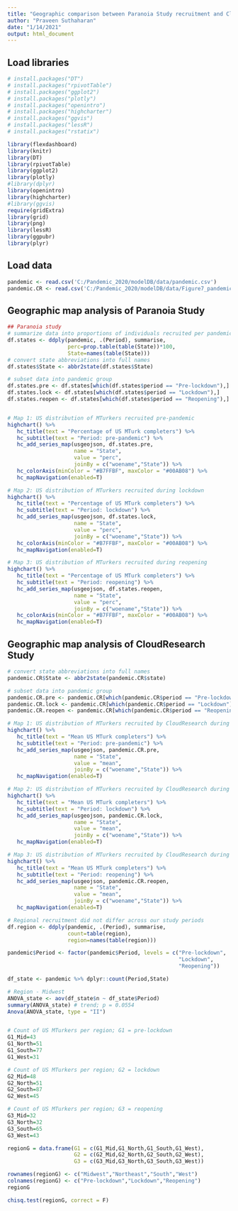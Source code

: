 ```yaml
---
title: "Geographic comparison between Paranoia Study recruitment and CloudResearch recruitment"
author: "Praveen Suthaharan"
date: "1/14/2021"
output: html_document
---
```


## Load libraries

```r
# install.packages("DT")
# install.packages("rpivotTable")
# install.packages("ggplot2")
# install.packages("plotly")
# install.packages("openintro")
# install.packages("highcharter")
# install.packages("ggvis")
# install.packages("lessR")
# install.packages("rstatix")

library(flexdashboard)
library(knitr)
library(DT)
library(rpivotTable)
library(ggplot2)
library(plotly)
#library(dplyr)
library(openintro)
library(highcharter)
#library(ggvis)
require(gridExtra)
library(grid)
library(png)
library(lessR)
library(ggpubr)
library(plyr)
```

## Load data


```r
pandemic <- read.csv('C:/Pandemic_2020/modelDB/data/pandemic.csv')
pandemic.CR <- read.csv('C:/Pandemic_2020/modelDB/data/Figure7_pandemic_cloudresearch.csv')
```

## Geographic map analysis of Paranoia Study


```r
## Paranoia study
# summarize data into proportions of individuals recruited per pandemic period per state
df.states <- ddply(pandemic, .(Period), summarise,
                   perc=prop.table(table(State))*100,
                   State=names(table(State)))
# convert state abbreviations into full names
df.states$State <- abbr2state(df.states$State)

# subset data into pandemic group
df.states.pre <- df.states[which(df.states$period == "Pre-lockdown"),]
df.states.lock <- df.states[which(df.states$period == "Lockdown"),]
df.states.reopen <- df.states[which(df.states$period == "Reopening"),]


# Map 1: US distribution of MTurkers recruited pre-pandemic
highchart() %>%
   hc_title(text = "Percentage of US MTurk completers") %>%
   hc_subtitle(text = "Period: pre-pandemic") %>%
   hc_add_series_map(usgeojson, df.states.pre,
                     name = "State",
                     value = "perc",
                     joinBy = c("woename","State")) %>%
   hc_colorAxis(minColor = "#B7FFBF", maxColor = "#00AB08") %>%
   hc_mapNavigation(enabled=T)

# Map 2: US distribution of MTurkers recruited during lockdown
highchart() %>%
   hc_title(text = "Percentage of US MTurk completers") %>%
   hc_subtitle(text = "Period: lockdown") %>%
   hc_add_series_map(usgeojson, df.states.lock,
                     name = "State",
                     value = "perc",
                     joinBy = c("woename","State")) %>%
   hc_colorAxis(minColor = "#B7FFBF", maxColor = "#00AB08") %>%
   hc_mapNavigation(enabled=T)

# Map 3: US distribution of MTurkers recruited during reopening
highchart() %>%
   hc_title(text = "Percentage of US MTurk completers") %>%
   hc_subtitle(text = "Period: reopening") %>%
   hc_add_series_map(usgeojson, df.states.reopen,
                     name = "State",
                     value = "perc",
                     joinBy = c("woename","State")) %>%
   hc_colorAxis(minColor = "#B7FFBF", maxColor = "#00AB08") %>%
   hc_mapNavigation(enabled=T)

```

## Geographic map analysis of CloudResearch Study

```r
# convert state abbreviations into full names
pandemic.CR$State <- abbr2state(pandemic.CR$state)

# subset data into pandemic group
pandemic.CR.pre <- pandemic.CR[which(pandemic.CR$period == "Pre-lockdown"),]
pandemic.CR.lock <- pandemic.CR[which(pandemic.CR$period == "Lockdown"),]
pandemic.CR.reopen <- pandemic.CR[which(pandemic.CR$period == "Reopening"),]

# Map 1: US distribution of MTurkers recruited by CloudResearch during the pre-pandemic period
highchart() %>%
   hc_title(text = "Mean US MTurk completers") %>%
   hc_subtitle(text = "Period: pre-pandemic") %>%
   hc_add_series_map(usgeojson, pandemic.CR.pre,
                     name = "State",
                     value = "mean",
                     joinBy = c("woename","State")) %>%
   hc_mapNavigation(enabled=T)

# Map 2: US distribution of MTurkers recruited by CloudResearch during the lockdown period
highchart() %>%
   hc_title(text = "Mean US MTurk completers") %>%
   hc_subtitle(text = "Period: lockdown") %>%
   hc_add_series_map(usgeojson, pandemic.CR.lock,
                     name = "State",
                     value = "mean",
                     joinBy = c("woename","State")) %>%
   hc_mapNavigation(enabled=T)

# Map 3: US distribution of MTurkers recruited by CloudResearch during the reopening period
highchart() %>%
   hc_title(text = "Mean US MTurk completers") %>%
   hc_subtitle(text = "Period: reopening") %>%
   hc_add_series_map(usgeojson, pandemic.CR.reopen,
                     name = "State",
                     value = "mean",
                     joinBy = c("woename","State")) %>%
   hc_mapNavigation(enabled=T)

```



```r
# Regional recruitment did not differ across our study periods
df.region <- ddply(pandemic, .(Period), summarise,
                   count=table(region),
                   region=names(table(region)))

pandemic$Period <- factor(pandemic$Period, levels = c("Pre-lockdown",
                                                      "Lockdown",
                                                      "Reopening"))

df_state <- pandemic %>% dplyr::count(Period,State)

# Region - Midwest
ANOVA_state <- aov(df_state$n ~ df_state$Period)
summary(ANOVA_state) # trend; p = 0.0554
Anova(ANOVA_state, type = "II")


# Count of US MTurkers per region; G1 = pre-lockdown
G1_Mid=43
G1_North=51
G1_South=77
G1_West=31

# Count of US MTurkers per region; G2 = lockdown
G2_Mid=48
G2_North=51
G2_South=87
G2_West=45

# Count of US MTurkers per region; G3 = reopening
G3_Mid=32
G3_North=32
G3_South=65
G3_West=43

regionG = data.frame(G1 = c(G1_Mid,G1_North,G1_South,G1_West),
                     G2 = c(G2_Mid,G2_North,G2_South,G2_West),
                     G3 = c(G3_Mid,G3_North,G3_South,G3_West))

rownames(regionG) <- c("Midwest","Northeast","South","West")
colnames(regionG) <- c("Pre-lockdown","Lockdown","Reopening")
regionG

chisq.test(regionG, correct = F)
```

